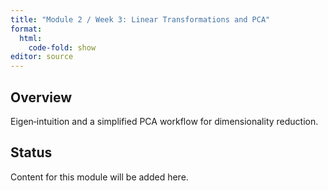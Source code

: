 ```yaml
---
title: "Module 2 / Week 3: Linear Transformations and PCA"
format:
  html:
    code-fold: show
editor: source
---
```


## Overview

Eigen‑intuition and a simplified PCA workflow for dimensionality reduction.

## Status

Content for this module will be added here. 
